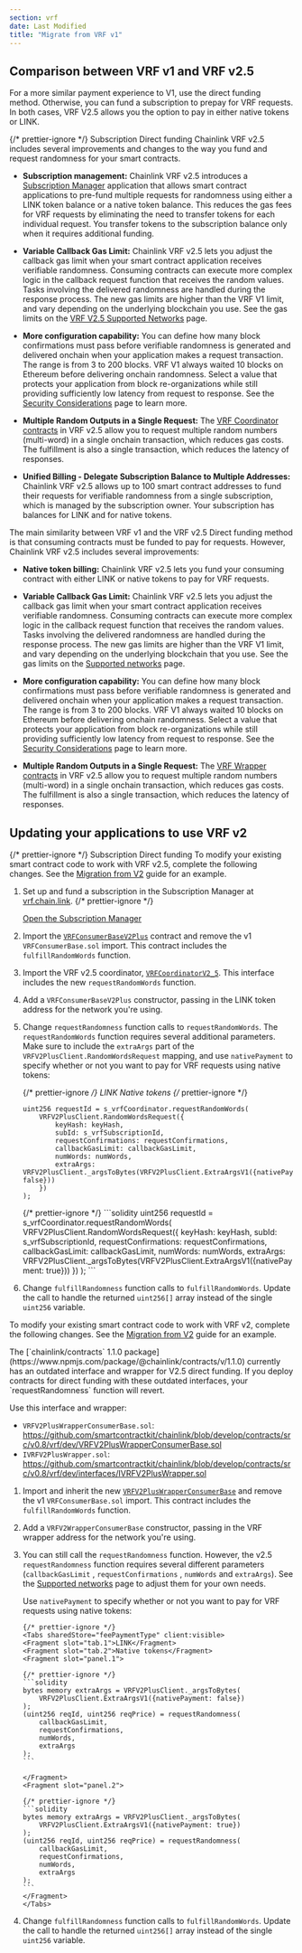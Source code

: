 ```yaml
---
section: vrf
date: Last Modified
title: "Migrate from VRF v1"
---
```



## Comparison between VRF v1 and VRF v2.5

For a more similar payment experience to V1, use the direct funding method.
Otherwise, you can fund a subscription to prepay for VRF requests. In both cases, VRF V2.5 allows you the option to pay in either native tokens or LINK.

{/* prettier-ignore */}
<TabsContent sharedStore="vrfMethod" client:visible>
<Fragment slot="tab.1">Subscription</Fragment>
<Fragment slot="tab.2">Direct funding</Fragment>
<Fragment slot="panel.1">
Chainlink VRF v2.5 includes several improvements and changes to the way you fund and request randomness for your smart contracts.

- **Subscription management:** Chainlink VRF v2.5 introduces a [Subscription Manager](https://vrf.chain.link) application that allows smart contract applications to pre-fund multiple requests for randomness using either a LINK token balance or a native token balance. This reduces the gas fees for VRF requests by eliminating the need to transfer tokens for each individual request. You transfer tokens to the subscription balance only when it requires additional funding.

- **Variable Callback Gas Limit:** Chainlink VRF v2.5 lets you adjust the callback gas limit when your smart contract application receives verifiable randomness. Consuming contracts can execute more complex logic in the callback request function that receives the random values. Tasks involving the delivered randomness are handled during the response process. The new gas limits are higher than the VRF V1 limit, and vary depending on the underlying blockchain you use. See the gas limits on the [VRF V2.5 Supported Networks](/vrf/v2-5/supported-networks) page.

- **More configuration capability:** You can define how many block confirmations must pass before verifiable randomness is generated and delivered onchain when your application makes a request transaction. The range is from 3 to 200 blocks. VRF V1 always waited 10 blocks on Ethereum before delivering onchain randomness. Select a value that protects your application from block re-organizations while still providing sufficiently low latency from request to response. See the [Security Considerations](/vrf/v2-5/security) page to learn more.

- **Multiple Random Outputs in a Single Request:** The [VRF Coordinator contracts](/vrf/v2-5/supported-networks) in VRF v2.5 allow you to request multiple random numbers (multi-word) in a single onchain transaction, which reduces gas costs. The fulfillment is also a single transaction, which reduces the latency of responses.

- **Unified Billing - Delegate Subscription Balance to Multiple Addresses:** Chainlink VRF v2.5 allows up to 100 smart contract addresses to fund their requests for verifiable randomness from a single subscription, which is managed by the subscription owner. Your subscription has balances for LINK and for native tokens.

</Fragment>
<Fragment slot="panel.2">

The main similarity between VRF v1 and the VRF v2.5 Direct funding method is that consuming contracts must be funded to pay for requests. However, Chainlink VRF v2.5 includes several improvements:

- **Native token billing:** Chainlink VRF v2.5 lets you fund your consuming contract with either LINK or native tokens to pay for VRF requests.

- **Variable Callback Gas Limit:** Chainlink VRF v2.5 lets you adjust the callback gas limit when your smart contract application receives verifiable randomness. Consuming contracts can execute more complex logic in the callback request function that receives the random values. Tasks involving the delivered randomness are handled during the response process. The new gas limits are higher than the VRF V1 limit, and vary depending on the underlying blockchain that you use. See the gas limits on the [Supported networks](/vrf/v2-5/supported-networks) page.

- **More configuration capability:** You can define how many block confirmations must pass before verifiable randomness is generated and delivered onchain when your application makes a request transaction. The range is from 3 to 200 blocks. VRF V1 always waited 10 blocks on Ethereum before delivering onchain randomness. Select a value that protects your application from block re-organizations while still providing sufficiently low latency from request to response. See the [Security Considerations](/vrf/v2-5/security) page to learn more.

- **Multiple Random Outputs in a Single Request:** The [VRF Wrapper contracts](/vrf/v2-5/supported-networks) in VRF v2.5 allow you to request multiple random numbers (multi-word) in a single onchain transaction, which reduces gas costs. The fulfillment is also a single transaction, which reduces the latency of responses.

</Fragment>
</TabsContent>

## Updating your applications to use VRF v2

{/* prettier-ignore */}
<TabsContent sharedStore="vrfMethod" client:visible>
<Fragment slot="tab.1">Subscription</Fragment>
<Fragment slot="tab.2">Direct funding</Fragment>
<Fragment slot="panel.1">
To modify your existing smart contract code to work with VRF v2.5, complete the following changes. See the [Migration from V2](/vrf/v2-5/migration-from-v2#compare-example-code) guide for an example.

1.  Set up and fund a subscription in the Subscription Manager at [vrf.chain.link](https://vrf.chain.link).
    {/* prettier-ignore */}

    <div class="remix-callout">
      <a href="https://vrf.chain.link">Open the Subscription Manager</a>
    </div>

1.  Import the [`VRFConsumerBaseV2Plus`](https://github.com/smartcontractkit/chainlink/blob/develop/contracts/src/v0.8/vrf/dev/VRFConsumerBaseV2Plus.sol) contract and remove the v1 `VRFConsumerBase.sol` import. This contract includes the `fulfillRandomWords` function.

1.  Import the VRF v2.5 coordinator, [`VRFCoordinatorV2_5`](https://github.com/smartcontractkit/chainlink/blob/develop/contracts/src/v0.8/vrf/dev/VRFCoordinatorV2_5.sol). This interface includes the new `requestRandomWords` function.

1.  Add a `VRFConsumerBaseV2Plus` constructor, passing in the LINK token address for the network you're using.

1.  Change `requestRandomness` function calls to `requestRandomWords`. The `requestRandomWords` function requires several additional parameters. Make sure to include the `extraArgs` part of the `VRFV2PlusClient.RandomWordsRequest` mapping, and use `nativePayment` to specify whether or not you want to pay for VRF requests using native tokens:

    {/* prettier-ignore */}
    <Tabs sharedStore="feePaymentType" client:visible>
    <Fragment slot="tab.1">LINK</Fragment>
    <Fragment slot="tab.2">Native tokens</Fragment>
    <Fragment slot="panel.1">
    {/* prettier-ignore */}
    ```solidity
    uint256 requestId = s_vrfCoordinator.requestRandomWords(
        VRFV2PlusClient.RandomWordsRequest({
            keyHash: keyHash,
            subId: s_vrfSubscriptionId,
            requestConfirmations: requestConfirmations,
            callbackGasLimit: callbackGasLimit,
            numWords: numWords,
            extraArgs: VRFV2PlusClient._argsToBytes(VRFV2PlusClient.ExtraArgsV1({nativePayment: false}))
        })
    );
    ```
    </Fragment>
    <Fragment slot="panel.2">
    {/* prettier-ignore */}
    ```solidity
    uint256 requestId = s_vrfCoordinator.requestRandomWords(
        VRFV2PlusClient.RandomWordsRequest({
            keyHash: keyHash,
            subId: s_vrfSubscriptionId,
            requestConfirmations: requestConfirmations,
            callbackGasLimit: callbackGasLimit,
            numWords: numWords,
            extraArgs: VRFV2PlusClient._argsToBytes(VRFV2PlusClient.ExtraArgsV1({nativePayment: true}))
        })
    );
    ```
    </Fragment>
    </Tabs>

1.  Change `fulfillRandomness` function calls to `fulfillRandomWords`. Update the call to handle the returned `uint256[]` array instead of the single `uint256` variable.

</Fragment>
<Fragment slot="panel.2">

To modify your existing smart contract code to work with VRF v2, complete the following changes. See the [Migration from V2](/vrf/v2-5/migration-from-v2#compare-example-code) guide for an example.

<Aside type="caution" title="Outdated V2.5 direct funding interface and wrapper in chainlink 1.1.0 package">
  The [`chainlink/contracts` 1.1.0 package](https://www.npmjs.com/package/@chainlink/contracts/v/1.1.0) currently has an outdated interface and wrapper for V2.5 direct funding. If you deploy contracts for direct funding with these outdated interfaces, your `requestRandomness` function will revert.

Use this interface and wrapper:

- `VRFV2PlusWrapperConsumerBase.sol`: https://github.com/smartcontractkit/chainlink/blob/develop/contracts/src/v0.8/vrf/dev/VRFV2PlusWrapperConsumerBase.sol
- `IVRFV2PlusWrapper.sol`: https://github.com/smartcontractkit/chainlink/blob/develop/contracts/src/v0.8/vrf/dev/interfaces/IVRFV2PlusWrapper.sol

</Aside>

1.  Import and inherit the new [`VRFV2PlusWrapperConsumerBase`](https://github.com/smartcontractkit/chainlink/blob/master/contracts/src/v0.8/vrf/dev/VRFV2PlusWrapperConsumerBase.sol) and remove the v1 `VRFConsumerBase.sol` import. This contract includes the `fulfillRandomWords` function.

1.  Add a `VRFV2WrapperConsumerBase` constructor, passing in the VRF wrapper address for the network you're using.

1.  You can still call the `requestRandomness` function. However, the v2.5 `requestRandomness` function requires several different parameters (`callbackGasLimit` , `requestConfirmations` , `numWords` and `extraArgs`). See the [Supported networks](/vrf/v2-5/supported-networks) page to adjust them for your own needs.

    Use `nativePayment` to specify whether or not you want to pay for VRF requests using native tokens:

        {/* prettier-ignore */}
        <Tabs sharedStore="feePaymentType" client:visible>
        <Fragment slot="tab.1">LINK</Fragment>
        <Fragment slot="tab.2">Native tokens</Fragment>
        <Fragment slot="panel.1">

        {/* prettier-ignore */}
        ```solidity
        bytes memory extraArgs = VRFV2PlusClient._argsToBytes(
            VRFV2PlusClient.ExtraArgsV1({nativePayment: false})
        );
        (uint256 reqId, uint256 reqPrice) = requestRandomness(
            callbackGasLimit,
            requestConfirmations,
            numWords,
            extraArgs
        );
        ```

        </Fragment>
        <Fragment slot="panel.2">

        {/* prettier-ignore */}
        ```solidity
        bytes memory extraArgs = VRFV2PlusClient._argsToBytes(
            VRFV2PlusClient.ExtraArgsV1({nativePayment: true})
        );
        (uint256 reqId, uint256 reqPrice) = requestRandomness(
            callbackGasLimit,
            requestConfirmations,
            numWords,
            extraArgs
        );
        ```
        </Fragment>
        </Tabs>

1.  Change `fulfillRandomness` function calls to `fulfillRandomWords`. Update the call to handle the returned `uint256[]` array instead of the single `uint256` variable.

</Fragment>
</TabsContent>
